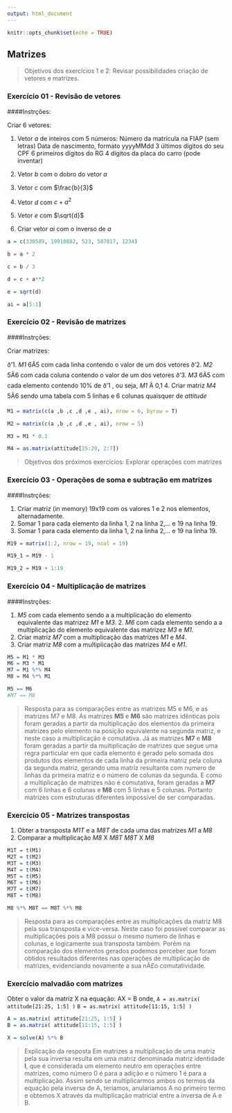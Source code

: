```yaml
---
output: html_document
---
```


```r
knitr::opts_chunk$set(echo = TRUE)
```

## Matrizes

>Objetivos dos exercícios 1 e 2:
Revisar possibilidades criação de vetores e matrizes.

### Exercício 01 - Revisão de vetores

####Instrções:

Criar 6 vetores:

1. Vetor *a* de inteiros com 5 números:
   Número da matrícula na FIAP (sem letras)
   Data de nascimento, formato yyyyMMdd
   3 últimos dígitos do seu CPF
   6 primeiros dígitos do RG
   4 dígitos da placa do carro (pode inventar)

2. Vetor *b* com o dobro do vetor *a*

3. Vetor *c* com $\frac{b}{3}$

4. Vetor *d* com $c + a^2$

5. Vetor *e* com $\sqrt{d}$

6. Criar vetor *ai* com o inverso de *a*

```r
a = c(330509, 19910802, 523, 587817, 1234)

b = a * 2

c = b / 3

d = c + a**2

e = sqrt(d)

ai = a[5:1]
```

### Exercício 02 - Revisão de matrizes

####Instrções:

Criar matrizes:

ð1. *M1* 6Ã5 com cada linha contendo o valor de um dos vetores
ð2. *M2* 5Ã6 com cada coluna contendo o valor de um dos vetores
ð3. *M3* 6Ã5 com cada elemento contendo 10% de ð1 , ou seja, *M1* Ã 0,1
4.  Criar matriz *M4* 5Ã6 sendo uma tabela com 5 linhas e 6 colunas quaisquer de *attitude*

```r
M1 = matrix(c(a ,b ,c ,d ,e , ai), nrow = 6, byrow = T)

M2 = matrix(c(a ,b ,c ,d ,e , ai), nrow = 5)

M3 = M1 * 0.1

M4 = as.matrix(attitude[25:29, 2:7])
```


>Objetivos dos próximos exercícios:
Explorar operações com matrizes

### Exercício 03 - Operações de soma e subtração em matrizes

####Instrções:

1. Criar matriz (in memory) 19x19 com os valores 1 e 2 nos elementos, alternadamente.
2. Somar 1 para cada elemento da linha 1, 2 na linha 2,... e 19 na linha 19.
3. Somar 1 para cada elemento da linha 1, 2 na linha 2,... e 19 na linha 19.

```r
M19 = matrix(1:2, nrow = 19, ncol = 19)

M19_1 = M19 - 1

M19_2 = M19 + 1:19
```

### Exercício 04 - Multiplicação de matrizes

####Instrções:

1. *M5* com cada elemento sendo a a multiplicação do elemento equivalente das matrizez *M1* e *M3*. 2. *M6* com cada elemento sendo a a multiplicação do elemento equivalente das matrizez *M3* e *M1*.
3. Criar matriz *M7* com a multiplicação das matrizes *M1* e *M4*.
4. Criar matriz *M8* com a multiplicação das matrizes *M4* e *M1*.

```r
M5 = M1 * M3
M6 = M3 * M1
M7 = M1 %*% M4
M8 = M4 %*% M1

M5 == M6
#M7 == M8
```

>Resposta para as comparações entre as matrizes M5 e M6, e as matrizes M7 e M8.
As matrizes **M5** e **M6** são matrizes idênticas pois foram geradas a partir da multiplicação dos elementos da primeira matrizes pelo elemento na posição equivalente na segunda matriz, e neste caso a multiplicação é comutativa.
Já as matrizes **M7** e **M8** foram geradas a partir da multiplicação de matrizes que segue uma regra particular em que cada elemento é gerado pelo somada dos produtos dos elementos de cada linha da primeira matriz pela coluna da segunda matriz, gerando uma matriz resultante com numero de linhas da primeira matriz e o número de colunas da segunda. E como a multiplicação de matrizes não é comutativa, foram geradas a **M7** com 6 linhas e 6 colunas e **M8** com 5 linhas e 5 colunas. Portanto matrizes com estruturas diferentes impossível de ser comparadas.

### Exercício 05 - Matrizes transpostas

1. Obter a transposta *M1T* e a *M8T* de cada uma das matrizes *M1* a *M8*
2. Comparar a multiplicação
   *M8* X *M8T*
   *M8T* X *M8*

```r

M1T = t(M1)
M2T = t(M2)
M3T = t(M3)
M4T = t(M4)
M5T = t(M5)
M6T = t(M6)
M7T = t(M7)
M8T = t(M8)

M8 %*% M8T == M8T %*% M8
```

>Resposta para as comparações entre as multiplicações da matriz M8 pela sua transposta e vice-versa.
Neste caso foi possível comparar as multiplicações pois a M8 possui o mesmo numero de linhas e colunas, e logicamente sua transposta também. Porém na comparação dos elementos gerados podemos perceber que foram obtidos resultados diferentes nas operações de multiplicação de matrizes, evidenciando novamente a sua nÃ£o comutatividade.

### Exercício malvadão com matrizes

Obter o valor da matriz X na equação:
  AX = B
  onde,
  `A = as.matrix( attitude[21:25, 1:5] )`
  `B = as.matrix( attitude[11:15, 1:5] )`
  
```r
A = as.matrix( attitude[21:25, 1:5] )
B = as.matrix( attitude[11:15, 1:5] )

X = solve(A) %*% B
```

>Explicação da resposta
Em matrizes a multiplicação de uma matriz pela sua inversa resulta em uma matriz denominada matriz identidade **I**, que é considerada um elemento neutro em operações entre matrizes, como número 0 é para a adição e o número 1 é para a multiplicação. 
Assim sendo se multiplicarmos ambos os termos da equação pela inversa de A, teriamos, anulariamos A no primeiro termo e obtemos X através da multiplicação matricial entre a inversa de A e B.